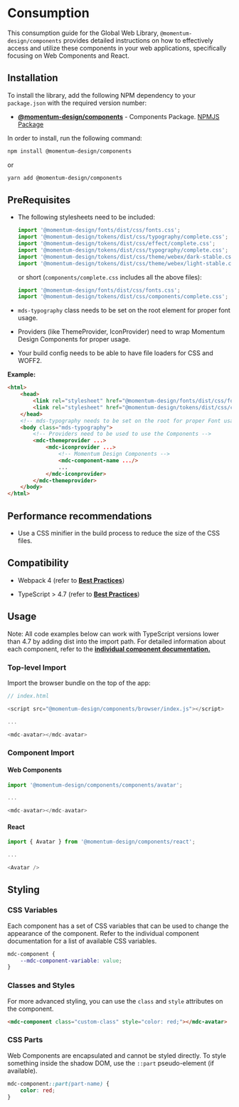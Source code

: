 # Consumption

This consumption guide for the Global Web Library, `@momentum-design/components` provides detailed instructions on how to effectively access and utilize these components in your web applications, specifically focusing on Web Components and React.

## Installation

To install the library, add the following NPM dependency to your `package.json` with the required version number:

* [**@momentum-design/components**](https://github.com/momentum-design/momentum-design/tree/main/packages/components) - Components Package. [NPMJS Package](https://www.npmjs.com/package/@momentum-design/components)

In order to install, run the following command:

```bash
npm install @momentum-design/components
``` 
or

```bash
yarn add @momentum-design/components
``` 

## PreRequisites 

* The following stylesheets need to be included:

    ```javascript
    import '@momentum-design/fonts/dist/css/fonts.css';
    import '@momentum-design/tokens/dist/css/typography/complete.css';
    import '@momentum-design/tokens/dist/css/effect/complete.css';
    import '@momentum-design/tokens/dist/css/typography/complete.css';
    import '@momentum-design/tokens/dist/css/theme/webex/dark-stable.css';
    import '@momentum-design/tokens/dist/css/theme/webex/light-stable.css';
    ```

    or short (`components/complete.css` includes all the above files):
    ```javascript
    import '@momentum-design/fonts/dist/css/fonts.css';
    import '@momentum-design/tokens/dist/css/components/complete.css';
    ```

* `mds-typography` class needs to be set on the root element for proper font usage.
* Providers (like ThemeProvider, IconProvider) need to wrap Momentum Design Components for proper usage.
* Your build config needs to be able to have file loaders for CSS and WOFF2.


**Example:**

```html
<html>
    <head>
        <link rel="stylesheet" href="@momentum-design/fonts/dist/css/fonts.css">
        <link rel="stylesheet" href="@momentum-design/tokens/dist/css/components/complete.css">
    </head>
    <!-- mds-typography needs to be set on the root for proper Font usage -->
    <body class="mds-typography">
        <!-- Providers need to be used to use the Components -->
        <mdc-themeprovider ...>
            <mdc-iconprovider ...>
                <!-- Momentum Design Components -->
                <mdc-component-name .../>
                ...
            </mdc-iconprovider>
        </mdc-themeprovider>
    </body>
</html>
```

## Performance recommendations

* Use a CSS minifier in the build process to reduce the size of the CSS files.

## Compatibility

* Webpack 4 (refer to [**Best Practices**](https://lit.dev/docs/releases/upgrade/#using-lit-3-with-webpack-4))

* TypeScript > 4.7 (refer to [**Best Practices**](https://stackoverflow.com/a/70020984))

## Usage 

Note: 
All code examples below can work with TypeScript versions lower than 4.7 by adding dist into the import path.
For detailed information about each component, refer to the [**individual component documentation.**](https://momentum-design.github.io/momentum-design/en/components/)

### Top-level Import

Import the browser bundle on the top of the app:

```javascript
// index.html

<script src="@momentum-design/components/browser/index.js"></script>

...

<mdc-avatar></mdc-avatar>
``` 

### Component Import

#### Web Components

```javascript
import '@momentum-design/components/components/avatar';

...

<mdc-avatar></mdc-avatar>
``` 

#### React

```javascript
import { Avatar } from '@momentum-design/components/react';

...

<Avatar />
``` 

## Styling

### CSS Variables

Each component has a set of CSS variables that can be used to change the appearance of the component. 
Refer to the individual component documentation for a list of available CSS variables.

```css
mdc-component {
    --mdc-component-variable: value;
}
```

### Classes and Styles

For more advanced styling, you can use the `class` and `style` attributes on the component.

```html
<mdc-component class="custom-class" style="color: red;"></mdc-avatar>
```

### CSS Parts

Web Components are encapsulated and cannot be styled directly. 
To style something inside the shadow DOM, use the `::part` pseudo-element (if available).

```css
mdc-component::part(part-name) {
    color: red;
}
```